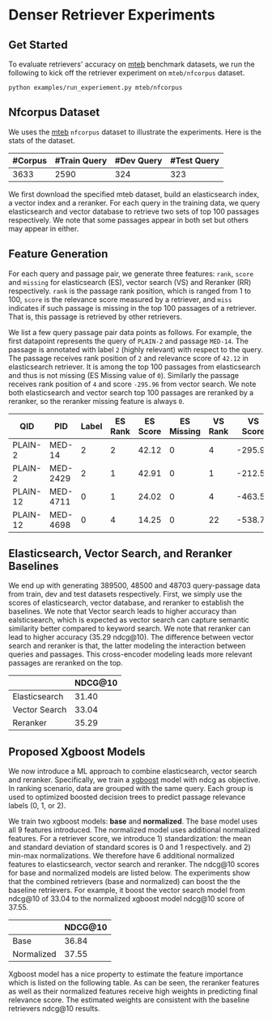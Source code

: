 # Denser Retriever Experiments

## Get Started

To evaluate retrievers' accuracy on [mteb](https://github.com/embeddings-benchmark/mteb) benchmark datasets, we run the following to kick off the retriever experiment on `mteb/nfcorpus` dataset.

```shell
python examples/run_experiement.py mteb/nfcorpus
```

## Nfcorpus Dataset

We uses the [mteb](https://github.com/embeddings-benchmark/mteb) `nfcorpus` dataset to illustrate the experiments. Here is the stats of the dataset.

| #Corpus | #Train Query | #Dev Query | #Test Query|
|---|---|---|---|
|3633 | 2590| 324 | 323|

 We first download the specified mteb dataset, build an elasticsearch index, a vector index and a reranker.
 For each query in the training data, we query elasticsearch and vector database to retrieve two sets of top 100 passages respectively. We note that some passages appear in both set but others may appear in either.

## Feature Generation

 For each query and passage pair, we generate three features: `rank`, `score` and `missing` for elasticsearch (ES), vector search (VS) and Reranker (RR) respectively. `rank` is the passage rank position, which is ranged from 1 to 100, `score` is the relevance score measured by a retriever, and `miss` indicates if such passage is missing in the top 100 passages of a retriever. That is, this passage is retrieved by other retrievers.

 We list a few query passage pair data points as follows. For example, the first datapoint represents the query of `PLAIN-2` and passage `MED-14`. The passage is annotated with label `2` (highly relevant) with respect to the query. The passage receives rank position of `2` and relevance score of `42.12` in elasticsearch retriever. It is among the top 100 passages from elasticsearch and thus is not missing (ES Missing value of `0`). Similarly the passage receives rank position of `4` and score `-295.96` from vector search. We note both elasticsearch and vector search top 100 passages are reranked by a reranker, so the reranker missing feature is always `0`.


|QID |PID | Label | ES Rank | ES Score | ES Missing | VS Rank | VS Score | VS Missing| RR Rank | RR Score | RR Missing
| ---- |--- | ------ | ----------- | ---- |  ---- | ----------- | ---- |  ---- | ----------- | ---- |---- |
| PLAIN-2 |MED-14 |2 | 2 | 42.12| 0| 4| -295.96| 0| 1| 4.55| 0 |
| PLAIN-2 |MED-2429 |2 | 1 | 42.91| 0| 1| -212.59| 0| 2| 4.09| 0 |
| PLAIN-12 |MED-4711 |0 | 1 | 24.02| 0| 4| -463.51| 0| 1| -8.63| 0 |
| PLAIN-12 |MED-4698 |0 | 4 | 14.25| 0| 22| -538.72| 0| 2| -8.94| 0 |

## Elasticsearch, Vector Search, and Reranker Baselines

We end up with generating 389500, 48500 and 48703 query-passage data from train, dev and test datasets respectively. First, we simply use the scores of elasticsearch, vector database, and reranker to establish the baselines. We note that Vector search leads to higher accuracy than ealsticsearch, which is expected as vector search can capture semantic similarity better compared to keyword search. We note that reranker can lead to higher accuracy (35.29 ndcg@10). The difference between vector search and reranker is that, the latter modeling the interaction between queries and passages. This cross-encoder modeling leads more relevant passages are reranked on the top.

| | NDCG@10 |
|---|---|
|Elasticsearch | 31.40|
|Vector Search | 33.04 |
|Reranker | 35.29 |

## Proposed Xgboost Models

We now introduce a ML approach to combine elasticsearch, vector search and reranker. Specifically, we train a [xgboost](https://xgboost.readthedocs.io/en/stable/) model with ndcg as objective. In ranking scenario, data are grouped with the same query. Each group is used to optimized boosted decision trees to predict passage relevance labels (0, 1, or 2).

We train two xgboost models: **base** and **normalized**. The base model uses all 9 features introduced. The normalized model uses additional normalized features. For a retriever score, we introduce 1) standardization: the mean and standard deviation of standard scores is 0 and 1 respectively. and 2) min-max normalizations. We therefore have 6 additional normalized features to elasticsearch, vector search and reranker. The ndcg@10 scores for base and normalized models are listed below. The experiments show that the combined retrievers (base and normalized) can boost the the baseline retrievers. For example, it boost the vector search model from ndcg@10 of 33.04 to the normalized xgboost model ndcg@10 score of 37.55.

| | NDCG@10 |
|---|---|
|Base | 36.84|
|Normalized | 37.55 |

Xgboost model has a nice property to estimate the feature importance which is listed on the following table. As can be seen, the reranker features as well as their normalized features receive high weights in predicting final relevance score. The estimated weights are consistent with the baseline retrievers ndcg@10 results.
